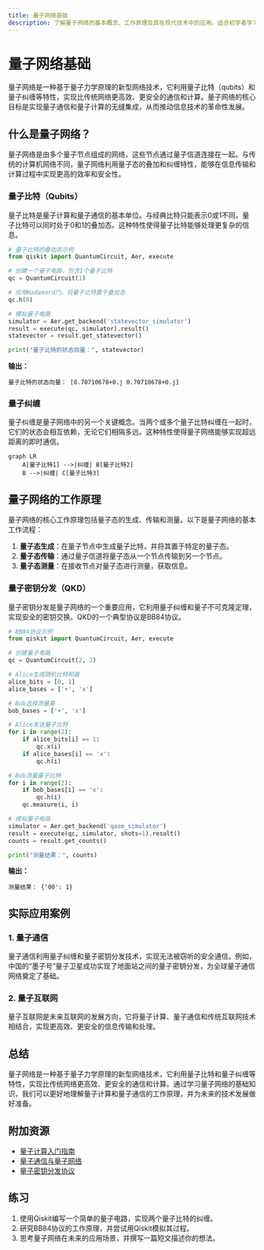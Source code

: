 ```yaml
---
title: 量子网络基础
description: 了解量子网络的基本概念、工作原理及其在现代技术中的应用。适合初学者学习量子计算和量子通信的基础知识。
---
```


# 量子网络基础

量子网络是一种基于量子力学原理的新型网络技术，它利用量子比特（qubits）和量子纠缠等特性，实现比传统网络更高效、更安全的通信和计算。量子网络的核心目标是实现量子通信和量子计算的无缝集成，从而推动信息技术的革命性发展。

## 什么是量子网络？

量子网络是由多个量子节点组成的网络，这些节点通过量子信道连接在一起。与传统的计算机网络不同，量子网络利用量子态的叠加和纠缠特性，能够在信息传输和计算过程中实现更高的效率和安全性。

### 量子比特（Qubits）

量子比特是量子计算和量子通信的基本单位。与经典比特只能表示0或1不同，量子比特可以同时处于0和1的叠加态。这种特性使得量子比特能够处理更复杂的信息。

```python
# 量子比特的叠加态示例
from qiskit import QuantumCircuit, Aer, execute

# 创建一个量子电路，包含1个量子比特
qc = QuantumCircuit(1)

# 应用Hadamard门，将量子比特置于叠加态
qc.h(0)

# 模拟量子电路
simulator = Aer.get_backend('statevector_simulator')
result = execute(qc, simulator).result()
statevector = result.get_statevector()

print("量子比特的状态向量：", statevector)
```

**输出：**
```
量子比特的状态向量： [0.70710678+0.j 0.70710678+0.j]
```

### 量子纠缠

量子纠缠是量子网络中的另一个关键概念。当两个或多个量子比特纠缠在一起时，它们的状态会相互依赖，无论它们相隔多远。这种特性使得量子网络能够实现超远距离的即时通信。

```mermaid
graph LR
    A[量子比特1] -->|纠缠| B[量子比特2]
    B -->|纠缠| C[量子比特3]
```

## 量子网络的工作原理

量子网络的核心工作原理包括量子态的生成、传输和测量。以下是量子网络的基本工作流程：

1. **量子态生成**：在量子节点中生成量子比特，并将其置于特定的量子态。
2. **量子态传输**：通过量子信道将量子态从一个节点传输到另一个节点。
3. **量子态测量**：在接收节点对量子态进行测量，获取信息。

### 量子密钥分发（QKD）

量子密钥分发是量子网络的一个重要应用，它利用量子纠缠和量子不可克隆定理，实现安全的密钥交换。QKD的一个典型协议是BB84协议。

```python
# BB84协议示例
from qiskit import QuantumCircuit, Aer, execute

# 创建量子电路
qc = QuantumCircuit(2, 2)

# Alice生成随机比特和基
alice_bits = [0, 1]
alice_bases = ['+', 'x']

# Bob选择测量基
bob_bases = ['+', 'x']

# Alice发送量子比特
for i in range(2):
    if alice_bits[i] == 1:
        qc.x(i)
    if alice_bases[i] == 'x':
        qc.h(i)

# Bob测量量子比特
for i in range(2):
    if bob_bases[i] == 'x':
        qc.h(i)
    qc.measure(i, i)

# 模拟量子电路
simulator = Aer.get_backend('qasm_simulator')
result = execute(qc, simulator, shots=1).result()
counts = result.get_counts()

print("测量结果：", counts)
```

**输出：**
```
测量结果： {'00': 1}
```

## 实际应用案例

### 1. 量子通信

量子通信利用量子纠缠和量子密钥分发技术，实现无法被窃听的安全通信。例如，中国的“墨子号”量子卫星成功实现了地面站之间的量子密钥分发，为全球量子通信网络奠定了基础。

### 2. 量子互联网

量子互联网是未来互联网的发展方向，它将量子计算、量子通信和传统互联网技术相结合，实现更高效、更安全的信息传输和处理。

## 总结

量子网络是一种基于量子力学原理的新型网络技术，它利用量子比特和量子纠缠等特性，实现比传统网络更高效、更安全的通信和计算。通过学习量子网络的基础知识，我们可以更好地理解量子计算和量子通信的工作原理，并为未来的技术发展做好准备。

## 附加资源

- [量子计算入门指南](https://qiskit.org/textbook/preface.html)
- [量子通信与量子网络](https://arxiv.org/abs/quant-ph/0001091)
- [量子密钥分发协议](https://en.wikipedia.org/wiki/Quantum_key_distribution)

## 练习

1. 使用Qiskit编写一个简单的量子电路，实现两个量子比特的纠缠。
2. 研究BB84协议的工作原理，并尝试用Qiskit模拟其过程。
3. 思考量子网络在未来的应用场景，并撰写一篇短文描述你的想法。
